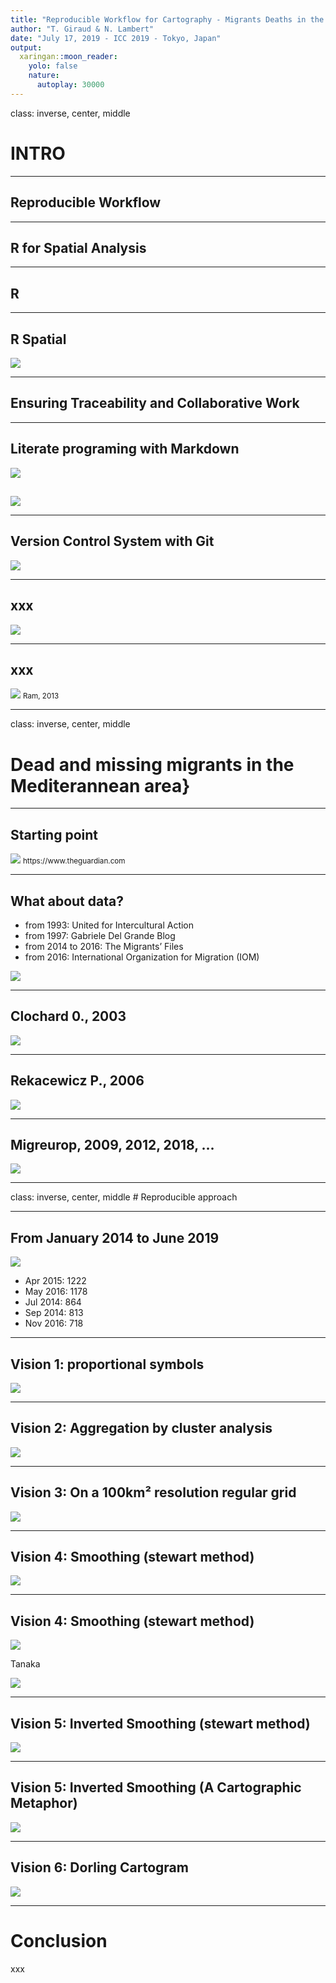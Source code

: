 ```yaml
---
title: "Reproducible Workflow for Cartography - Migrants Deaths in the Mediterranean sea"
author: "T. Giraud & N. Lambert"
date: "July 17, 2019 - ICC 2019 - Tokyo, Japan"
output:
  xaringan::moon_reader:
    yolo: false
    nature:
      autoplay: 30000
---
```


class: inverse, center, middle

# INTRO

---

## Reproducible Workflow

---

## R for Spatial Analysis

---

## R

---

## R Spatial

<img src="img/chain3.png"/>

---

## Ensuring Traceability and Collaborative Work

---

## Literate programing with Markdown

<img src="img/mardown1.png"/>

## 

<img src="img/markdown2.png"/>

---

## Version Control System with Git

<img src="img/git1.png"/>

---

##  xxx

<img src="img/git2.png"/>

---

## xxx

<img src="img/git3.jpg"/>
<small>Ram, 2013</small>

---


class: inverse, center, middle

# Dead and missing migrants in the Mediterannean area}

---

## Starting point

<img src="img/guardian.png"/>
<small>https://www.theguardian.com</small>

---

## What about data?

* from 1993: United for Intercultural Action
* from 1997: Gabriele Del Grande Blog
* from 2014 to 2016: The Migrants' Files
* from 2016: International Organization for Migration (IOM)

<img src="img/IOM.png"/>

---

## Clochard 0., 2003

<img src="img/clochard.png"/>

---

## Rekacewicz P., 2006

<img src="img/reka.png"/>

---

## Migreurop, 2009, 2012, 2018, ...

<img src="img/migreurop.png"/>

---

class: inverse, center, middle
# Reproducible approach

---

## From January 2014 to June 2019

<img src="img/chart1.png"/>

+ Apr 2015: 1222
+ May 2016: 1178
+ Jul 2014:  864
+ Sep 2014:  813
+ Nov 2016:  718

---

## Vision 1: proportional symbols

<img src="img/rawPlot.png"/>

---

## Vision 2: Aggregation by cluster analysis

<img src="img/CAH.png"/>

---

## Vision 3: On a 100km² resolution regular grid

<img src="img/gridPlot.png"/>

---

## Vision 4: Smoothing (stewart method)

<img src="img/smooth1.png"/>

---

## Vision 4: Smoothing (stewart method)

<img src="img/smooth1.png"/>

Tanaka

<img src="img/logo_icc.jpg"/>

---

## Vision 5: Inverted Smoothing (stewart method)

<img src="img/smooth2.png"/>

---

## Vision 5: Inverted Smoothing (A Cartographic Metaphor)

<img src="img/metaphor.png"/>

---

## Vision 6: Dorling Cartogram

<img src="img/dorling.png"/>

---

# Conclusion

xxx 
